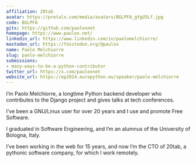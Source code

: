 ```yaml
---
affiliation: 20tab
avatar: https://pretalx.com/media/avatars/BGLPFA_gYgU5Lf.jpg
code: BGLPFA
gitx: https://github.com/pauloxnet
homepage: https://www.paulox.net/
linkedin_url: https://www.linkedin.com/in/paolomelchiorre/
mastodon_url: https://fosstodon.org/@paulox
name: Paolo Melchiorre
slug: paolo-melchiorre
submissions:
- many-ways-to-be-a-python-contributor
twitter_url: https://x.com/pauloxnet
website_url: https://ep2024.europython.eu/speaker/paolo-melchiorre
---
```


I’m Paolo Melchiorre, a longtime Python backend developer who contributes to the Django project and gives talks at tech conferences.

I’ve been a GNU/Linux user for over 20 years and I use and promote Free Software.

I graduated in Software Engineering, and I’m an alumnus of the University of Bologna, Italy.

I’ve been working in the web for 15 years, and now I’m the CTO of 20tab, a pythonic software company, for which I work remotely.

